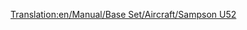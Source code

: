 [[Translation:en/Manual/Base Set/Aircraft/Sampson U52]]
{{en/Manual/Base Set/Aircraft/Aircraft|Cost=28,710 (57.420)
|Speed=473 kph (296 MPH)
|Annual=2,390 (4.780)
|Designed=1928
|Lifespan=20
|Capacity=25 passengers & 6 bags of mail
|
|Description=The Sampson U52 is the first available plane in the game.
|Real-life=[https://www.wikipedia.org/wiki/Junkers Ju 52 Junkers  Ju 52]
}}